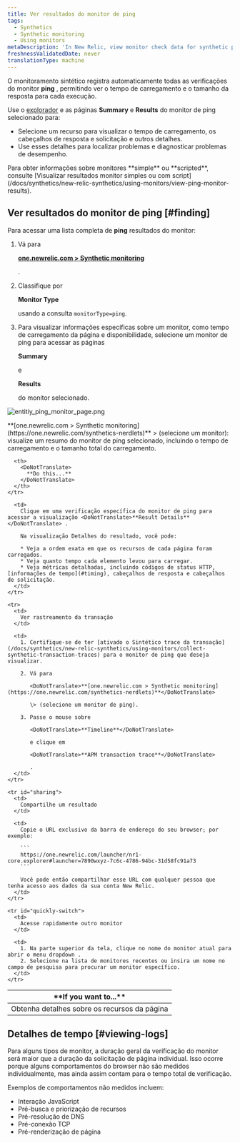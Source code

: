 ```yaml
---
title: Ver resultados do monitor de ping
tags:
  - Synthetics
  - Synthetic monitoring
  - Using monitors
metaDescription: 'In New Relic, view monitor check data for synthetic ping monitors.'
freshnessValidatedDate: never
translationType: machine
---
```



O monitoramento sintético registra automaticamente todas as verificações do monitor <DoNotTranslate>**ping**</DoNotTranslate> , permitindo ver o tempo de carregamento e o tamanho da resposta para cada execução.

Use o [explorador](/docs/new-relic-one/use-new-relic-one/ui-data/new-relic-one-entity-explorer-view-performance-across-apps-services-hosts) e as páginas <DoNotTranslate>**Summary**</DoNotTranslate> e <DoNotTranslate>**Results**</DoNotTranslate> do monitor de ping selecionado para:

* Selecione um recurso para visualizar o tempo de carregamento, os cabeçalhos de resposta e solicitação e outros detalhes.
* Use esses detalhes para localizar problemas e diagnosticar problemas de desempenho.

<Callout variant="tip">
  Para obter informações sobre monitores <DoNotTranslate>**simple**</DoNotTranslate> ou <DoNotTranslate>**scripted**</DoNotTranslate>, consulte [Visualizar resultados monitor simples ou com script](/docs/synthetics/new-relic-synthetics/using-monitors/view-ping-monitor-results).
</Callout>

## Ver resultados do monitor de ping [#finding]

Para acessar uma lista completa de <DoNotTranslate>**ping**</DoNotTranslate> resultados do monitor:

1. Vá para

   <DoNotTranslate>**[one.newrelic.com > Synthetic monitoring](https://one.newrelic.com/synthetics-nerdlets)**</DoNotTranslate>

   .

2. Classifique por

   <DoNotTranslate>**Monitor Type**</DoNotTranslate>

   usando a consulta `monitorType=ping`.

3. Para visualizar informações específicas sobre um monitor, como tempo de carregamento da página e disponibilidade, selecione um monitor de ping para acessar as páginas

   <DoNotTranslate>**Summary**</DoNotTranslate>

   e

   <DoNotTranslate>**Results**</DoNotTranslate>

   do monitor selecionado.

<img
  title="Entitiy monitor list"
  alt="entitiy_ping_monitor_page.png"
  src={syntheticViewPingResults}
/>

<figcaption>
  <DoNotTranslate>**[one.newrelic.com > Synthetic monitoring](https://one.newrelic.com/synthetics-nerdlets)**</DoNotTranslate> > (selecione um monitor): visualize um resumo do monitor de ping selecionado, incluindo o tempo de carregamento e o tamanho total do carregamento.
</figcaption>

<table id="using">
  <thead>
    <tr>
      <th width={250}>
        <DoNotTranslate>
          **If you want to...**
        </DoNotTranslate>
      </th>

      <th>
        <DoNotTranslate>
          **Do this...**
        </DoNotTranslate>
      </th>
    </tr>
  </thead>

  <tbody>
    <tr>
      <td>
        Obtenha detalhes sobre os recursos da página
      </td>

      <td>
        Clique em uma verificação específica do monitor de ping para acessar a visualização <DoNotTranslate>**Result Details**</DoNotTranslate> .

        Na visualização Detalhes do resultado, você pode:

        * Veja a ordem exata em que os recursos de cada página foram carregados.
        * Veja quanto tempo cada elemento levou para carregar.
        * Veja métricas detalhadas, incluindo códigos de status HTTP, [informações de tempo](#timing), cabeçalhos de resposta e cabeçalhos de solicitação.
      </td>
    </tr>

    <tr>
      <td>
        Ver rastreamento da transação
      </td>

      <td>
        1. Certifique-se de ter [ativado o Sintético trace da transação](/docs/synthetics/new-relic-synthetics/using-monitors/collect-synthetic-transaction-traces) para o monitor de ping que deseja visualizar.

        2. Vá para

           <DoNotTranslate>**[one.newrelic.com > Synthetic monitoring](https://one.newrelic.com/synthetics-nerdlets)**</DoNotTranslate>

           \> (selecione um monitor de ping).

        3. Passe o mouse sobre

           <DoNotTranslate>**Timeline**</DoNotTranslate>

           e clique em

           <DoNotTranslate>**APM transaction trace**</DoNotTranslate>

           .
      </td>
    </tr>

    <tr id="sharing">
      <td>
        Compartilhe um resultado
      </td>

      <td>
        Copie o URL exclusivo da barra de endereço do seu browser; por exemplo:

        ```
        https://one.newrelic.com/launcher/nr1-core.explorer#launcher=7890wxyz-7c6c-4786-94bc-31d58fc91a73
        ```

        Você pode então compartilhar esse URL com qualquer pessoa que tenha acesso aos dados da sua conta New Relic.
      </td>
    </tr>

    <tr id="quickly-switch">
      <td>
        Acesse rapidamente outro monitor
      </td>

      <td>
        1. Na parte superior da tela, clique no nome do monitor atual para abrir o menu dropdown .
        2. Selecione na lista de monitores recentes ou insira um nome no campo de pesquisa para procurar um monitor específico.
      </td>
    </tr>
  </tbody>
</table>

## Detalhes de tempo [#viewing-logs]

Para alguns tipos de monitor, a duração geral da verificação do monitor será maior que a duração da solicitação de página individual. Isso ocorre porque alguns comportamentos do browser não são medidos individualmente, mas ainda assim contam para o tempo total de verificação.

Exemplos de comportamentos não medidos incluem:

* Interação JavaScript
* Pré-busca e priorização de recursos
* Pré-resolução de DNS
* Pré-conexão TCP
* Pré-renderização de página